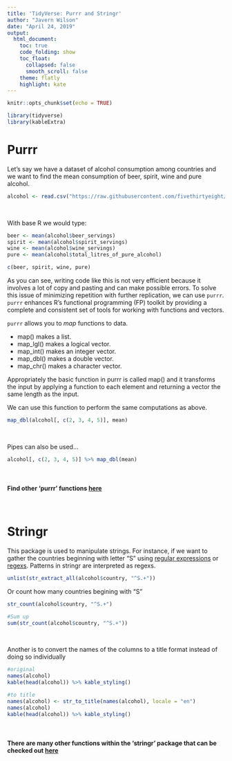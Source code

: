 ---
title: 'TidyVerse: Purrr and Stringr'
author: "Javern Wilson"
date: "April 24, 2019"
output: 
  html_document:
    toc: true
    code_folding: show
    toc_float:
      collapsed: false
      smooth_scroll: false
    theme: flatly
    highlight: kate
---

```{r setup, include=FALSE}
knitr::opts_chunk$set(echo = TRUE)

library(tidyverse)
library(kableExtra)
```

# Purrr

Let's say we have a dataset of alcohol consumption among countries and we want to find the mean consumption of beer, spirit, wine and pure alcohol.

```{r}
alcohol <- read.csv("https://raw.githubusercontent.com/fivethirtyeight/data/master/alcohol-consumption/drinks.csv", sep = ",", stringsAsFactors = F)

```

<br/>

With base R we would type:

```{r}
beer <- mean(alcohol$beer_servings)
spirit <- mean(alcohol$spirit_servings)
wine <- mean(alcohol$wine_servings)
pure <- mean(alcohol$total_litres_of_pure_alcohol)

c(beer, spirit, wine, pure)

```


As you can see, writing code like this is not very efficient because it involves a lot of copy and pasting and can make possible errors. To solve this issue of minimizing repetition with further replication, we can use `purrr`. `purrr` enhances R's functional programming (FP) toolkit by providing a complete and consistent set of tools for working with functions and vectors. 

`purrr` allows you to *map* functions to data. 

+ map() makes a list.
+ map_lgl() makes a logical vector.
+ map_int() makes an integer vector.
+ map_dbl() makes a double vector.
+ map_chr() makes a character vector.

Appropriately the basic function in purrr is called map() and it transforms the input by applying a function to each element and returning a vector the same length as the input.

We can use this function to perform the same computations as above.

```{r}
map_dbl(alcohol[, c(2, 3, 4, 5)], mean)

```

<br/> 

Pipes can also be used...
```{r}
alcohol[, c(2, 3, 4, 5)] %>% map_dbl(mean)
```

<br/>

#### Find other 'purrr' functions [here](https://github.com/rstudio/cheatsheets/blob/master/purrr.pdf)

<br/>

# Stringr

This package is used to manipulate strings. For instance, if we want to gather the countries beginning with letter "S" using [regular expressions](https://www.rstudio.com/wp-content/uploads/2016/09/RegExCheatsheet.pdf) or [regexs](https://medium.com/factory-mind/regex-tutorial-a-simple-cheatsheet-by-examples-649dc1c3f285). Patterns in stringr are interpreted as regexs.

```{r}
unlist(str_extract_all(alcohol$country, "^S.+"))

```


Or count how many countries begining with "S"
```{r}
str_count(alcohol$country, "^S.+")

#Sum up
sum(str_count(alcohol$country, "^S.+"))

```

<br/>

Another is to convert the names of the columns to a title format instead of doing so individually
```{r}
#original 
names(alcohol)
kable(head(alcohol)) %>% kable_styling()

#to title
names(alcohol) <- str_to_title(names(alcohol), locale = "en")
names(alcohol)
kable(head(alcohol)) %>% kable_styling()
```

<br/>

#### There are many other functions within the 'stringr' package that can be checked out [here](https://github.com/rstudio/cheatsheets/blob/master/strings.pdf)
